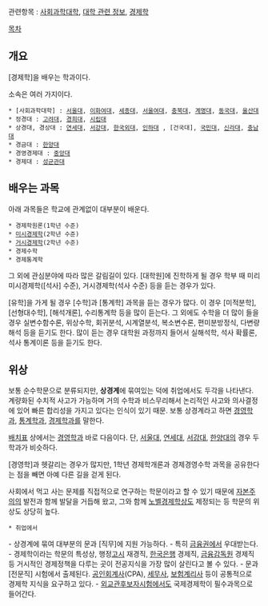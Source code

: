 관련항목 : [[사회과학대학]], [[대학 관련 정보]], [[경제학]]

[[목차]]

== 개요 ==
[경제학]을 배우는 학과이다.

소속은 여러 가지이다.
 * [사회과학대학] : [[서울대]], [[이화여대]], [[세종대]], [[서울여대]], [[충북대]], [[계명대]], [[동국대]], [[울산대]]
 * 정경대 : [[고려대]], [[경희대]], [[시립대]]
 * 상경대, 경상대 : [[연세대]], [[서강대]], [[한국외대]], [[인하대]] , [건국대], [[국민대]], [[신라대]], [[충남대]]
 * 경금대 : [[한양대]]
 * 경영경제대 : [[중앙대]]
 * 경제대 : [[성균관대]]

== 배우는 과목 ==
아래 과목들은 학교에 관계없이 대부분이 배운다.
 * 경제학원론(1학년 수준)
 * [[미시경제학]](2학년 수준)
 * [[거시경제학]](2학년 수준)
 * 경제수학
 * 경제통계학

그 외에 관심분야에 따라 많은 갈림길이 있다. [대학원]에 진학하게 될 경우 학부 때 미리 미시경제학([석사] 수준), 거시경제학(석사 수준) 등을 듣는 경우가 있다.

[유학]을 가게 될 경우 [수학]과 [통계학] 과목을 듣는 경우가 많다. 이 경우 [미적분학], [선형대수학], [해석개론], 수리통계학 등을 많이 듣는다.
그 외에도 수학을 더 많이 들을 경우 실변수함수론, 위상수학, 회귀분석, 시계열분석, 복소변수론, 편미분방정식, 다변량 해석 등을 듣기도 한다. 많이 듣는 경우 대학원 과정까지 들어서 실해석학, 석사 확률론, 석사 통계이론 등을 듣기도 한다.

== 위상 ==
보통 순수학문으로 분류되지만, '''상경계'''에 묶여있는 덕에 취업에서도 두각을 나타낸다. 계량화된 수치적 사고가 가능하며 거의 수학과 비스무리해서 논리적인 사고와 의사결정에 있어 빠른 합리성을 가지고 있다는 인식이 있기 때문. 보통 상경계라고 하면 [[경영학과]], [[통계학과]], [[경제학과]]를 말한다.

[[배치표]] 상에서는 [[경영학과]] 바로 다음이다. 단, [[서울대]], [[연세대]], [[서강대]], [[한양대]]의 경우 두 학과가 비슷하다.

[경영학]과 헷갈리는 경우가 많지만, 1학년 경제학개론과 경제경영수학 과목을 공유한다는 점을 빼면 아예 다른 길을 걷게 된다. 

사회에서 먹고 사는 문제를 직접적으로 연구하는 학문이라고 할 수 있기 때문에 [[자본주의]]의 발전과 함께 발달을 거듭해 왔고, 그와 함께 [[노벨경제학상]]도 제정되는 등 학문의 위상도 상당히 높다.

 * 취업에서
- 상경계에 묶여 대부분의 문과 [직무]에 지원 가능하다.
- 특히 [[금융]]권에서 우대받는다.
- 경제학이라는 학문의 특성상, 행정[[고시]] 재경직, [[한국은행]] 경제직, [[금융감독원]] 경제직 등 거시적인 경제정책을 다루는 곳이 전공지식을 가장 많이 살린다고 볼 수 있다.
- 문과 [전문직] 시험에서 출제된다. [[공인회계사]](CPA), [[세무사]], [[보험계리사]] 등이 공통적으로 경제학 지식을 요구하고 있다.
- [[외교관후보자시험]]에서도 국제경제학이 필수과목으로 들어간다.
